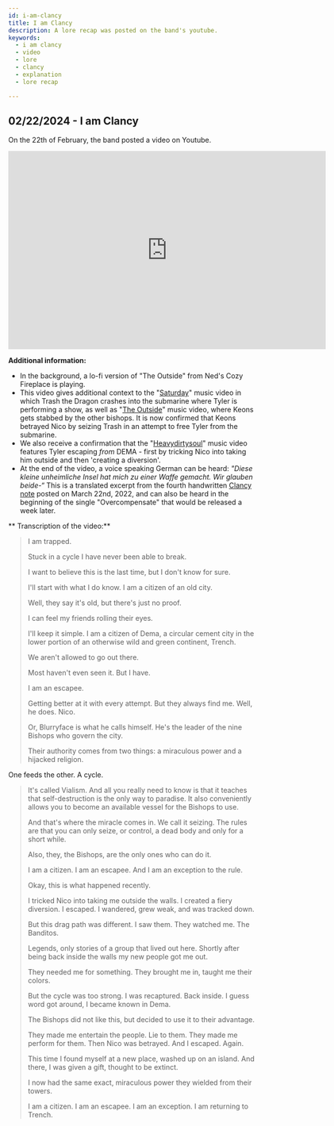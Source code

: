 ```yaml
---
id: i-am-clancy
title: I am Clancy
description: A lore recap was posted on the band's youtube.
keywords:
  - i am clancy
  - video
  - lore
  - clancy
  - explanation
  - lore recap

---
```


## 02/22/2024 - I am Clancy

On the 22th of February, the band posted a video on Youtube. 

<iframe width="640" height="400" src="https://www.youtube.com/embed/ozlHHR_eSxc" title="I Am Clancy" frameborder="0" allow="accelerometer; autoplay; clipboard-write; encrypted-media; gyroscope; picture-in-picture; web-share" allowfullscreen></iframe>

**Additional information:**
- In the background, a lo-fi version of "The Outside" from Ned's Cozy Fireplace is playing.
- This video gives additional context to the "[Saturday](https://www.youtube.com/watch?v=FiXVRdotCEk)" music video in which Trash the Dragon crashes into the submarine where Tyler is performing a show, as well as "[The Outside](https://www.youtube.com/watch?v=eNcvblM8-_o)" music video, where Keons gets stabbed by the other bishops. It is now confirmed that Keons betrayed Nico by seizing Trash in an attempt to free Tyler from the submarine. 
- We also receive a confirmation that the "[Heavydirtysoul](https://www.youtube.com/watch?v=r_9Kf0D5BTs)" music video features Tyler escaping *from* DEMA - first by tricking Nico into taking him outside and then 'creating a diversion'. 
- At the end of the video, a voice speaking German can be heard:
*"Diese kleine unheimliche Insel hat mich zu einer Waffe gemacht. Wir glauben beide-“*
 This is a translated excerpt from the fourth handwritten [Clancy note](./scaledandicy/03-18-22-2.mdx) posted on March 22nd, 2022, and can also be heard in the beginning of the single "Overcompensate" that would be released a week later.


** Transcription of the video:**
  > I am trapped.
>
  >Stuck in a cycle I have never been able to break.
>
  >I want to believe this is the last time, but
  I don't know for sure.
>
  >I'll start with what I do know. I am a citizen of an old city.
>
  >Well, they say it's old, but there's just no proof.
>
 > I can feel my friends rolling their eyes.
>
 > I'll keep it simple.
  I am a citizen of Dema,
  a circular cement city in the lower portion
  of an otherwise wild and green continent, Trench.
>
 > We aren't allowed to go out there.
>
  >Most haven't even seen it. But I have.
>
 > I am an escapee.
>
 > Getting better at it with every attempt.
  But they always find me.
  Well, he does.
  Nico.
>
  >Or, Blurryface is what he calls himself.
  He's the leader of the nine Bishops
  who govern the city.
>
  >Their authority comes from two things:
  a miraculous power and a hijacked religion.
>
  One feeds the other.
  A cycle.
>
  >It's called Vialism.
  And all you really need to know
  is that it teaches that self-destruction
  is the only way to paradise.
  It also conveniently allows you
  to become an available vessel for the Bishops to use.
>
  >And that's where the miracle comes in.
  We call it seizing.
  The rules are
  that you can only seize, or control, a dead body
  and only for a short while.
>
  >Also, they, the Bishops,
  are the only ones who can do it.
>
  >I am a citizen.
  I am an escapee.
  And I am an exception to the rule.
>
  >Okay, this is what happened recently.
>
  >I tricked Nico into taking me outside the walls.
  I created a fiery diversion.
  I escaped.
  I wandered,
  grew weak,
  and was tracked down.
>
  >But this drag path was different.
  I saw them. They watched me. The Banditos.
>
  >Legends, only stories of a group that lived out here.
  Shortly after being back inside the walls
  my new people got me out.
>
  >They needed me for something.
  They brought me in, taught me their colors.
>
  >But the cycle was too strong.
  I was recaptured. Back inside.
  I guess word got around, I became known in Dema.
>
  >The Bishops did not like this,
  but decided to use it to their advantage.
>
  >They made me entertain the people.
  Lie to them.
  They made me perform for them.
  Then Nico was betrayed.
  And I escaped.
  Again.
>
  >This time
  I found myself at a new place, washed up on an island.
  And there, I was given a gift,
  thought to be extinct.
>
  >I now had the same exact, miraculous power
  they wielded from their towers.
>
  >I am a citizen.
  I am an escapee.
  I am an exception.
  I am returning to Trench.
